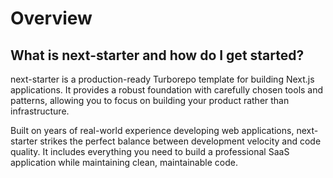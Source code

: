 # Overview

## What is next-starter and how do I get started?

next-starter is a production-ready Turborepo template for building Next.js applications. It provides a robust foundation with carefully chosen tools and patterns, allowing you to focus on building your product rather than infrastructure.

Built on years of real-world experience developing web applications, next-starter strikes the perfect balance between development velocity and code quality. It includes everything you need to build a professional SaaS application while maintaining clean, maintainable code.